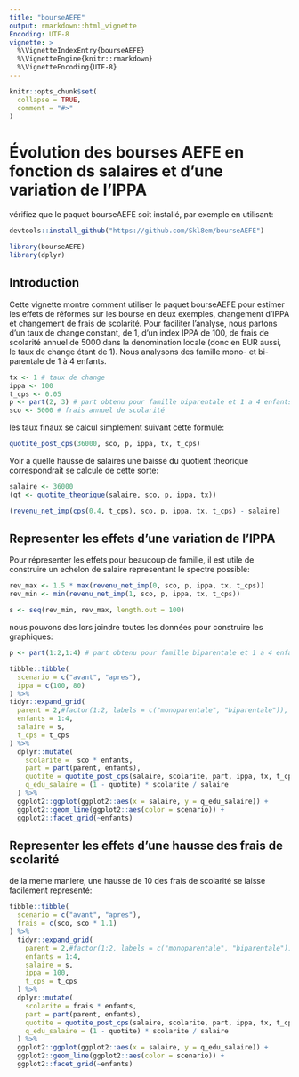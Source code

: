 ```yaml
---
title: "bourseAEFE"
output: rmarkdown::html_vignette
Encoding: UTF-8
vignette: >
  %\VignetteIndexEntry{bourseAEFE}
  %\VignetteEngine{knitr::rmarkdown}
  %\VignetteEncoding{UTF-8}
---
```


```r
knitr::opts_chunk$set(
  collapse = TRUE,
  comment = "#>"
)
```

# Évolution des bourses AEFE en fonction ds salaires et d'une variation de l'IPPA
vérifiez que le paquet bourseAEFE soit installé, par exemple en utilisant:
```r
devtools::install_github("https://github.com/Skl8em/bourseAEFE")
```


```r
library(bourseAEFE)
library(dplyr)
```


## Introduction
Cette vignette montre comment utiliser le paquet bourseAEFE pour estimer les effets de réformes sur les bourse en deux exemples, changement d'IPPA et changement de frais de scolarité.
Pour faciliter l'analyse, nous partons d'un taux de change constant, de $1$, d'un index IPPA de $100$, de frais de scolarité annuel de $5000$ dans la denomination locale (donc en EUR aussi, le taux de change étant de $1$). Nous analysons des famille mono- et bi-parentale de $1$ à $4$ enfants.

```r
tx <- 1 # taux de change
ippa <- 100
t_cps <- 0.05
p <- part(2, 3) # part obtenu pour famille biparentale et 1 a 4 enfants
sco <- 5000 # frais annuel de scolarité
```

les taux finaux se calcul simplement suivant cette formule:
```r
quotite_post_cps(36000, sco, p, ippa, tx, t_cps)
```

Voir a quelle hausse de salaires une baisse du quotient theorique correspondrait se calcule de cette sorte:
```r
salaire <- 36000
(qt <- quotite_theorique(salaire, sco, p, ippa, tx))

(revenu_net_imp(cps(0.4, t_cps), sco, p, ippa, tx, t_cps) - salaire)

```

## Representer les effets d'une variation de l'IPPA

Pour répresenter les effets pour beaucoup de famille, il est utile de construire un echelon de salaire representant le spectre possible:
```r
rev_max <- 1.5 * max(revenu_net_imp(0, sco, p, ippa, tx, t_cps))
rev_min <- min(revenu_net_imp(1, sco, p, ippa, tx, t_cps))

s <- seq(rev_min, rev_max, length.out = 100)
```

nous pouvons des lors joindre toutes les données pour construire les graphiques:
```r

p <- part(1:2,1:4) # part obtenu pour famille biparentale et 1 a 4 enfants

tibble::tibble(
  scenario = c("avant", "apres"),
  ippa = c(100, 80)
) %>%
tidyr::expand_grid(
  parent = 2,#factor(1:2, labels = c("monoparentale", "biparentale")),
  enfants = 1:4,
  salaire = s,
  t_cps = t_cps
) %>%
  dplyr::mutate(
    scolarite =  sco * enfants,
    part = part(parent, enfants),
    quotite = quotite_post_cps(salaire, scolarite, part, ippa, tx, t_cps),
    q_edu_salaire = (1 - quotite) * scolarite / salaire
  ) %>%
  ggplot2::ggplot(ggplot2::aes(x = salaire, y = q_edu_salaire)) +
  ggplot2::geom_line(ggplot2::aes(color = scenario)) +
  ggplot2::facet_grid(~enfants)

```
## Representer les effets d'une hausse des frais de scolarité


de la meme maniere, une hausse de $10%$ des frais de scolarité se laisse facilement representé:
```r
tibble::tibble(
  scenario = c("avant", "apres"),
  frais = c(sco, sco * 1.1)
) %>%
  tidyr::expand_grid(
    parent = 2,#factor(1:2, labels = c("monoparentale", "biparentale")),
    enfants = 1:4,
    salaire = s,
    ippa = 100,
    t_cps = t_cps
  ) %>%
  dplyr::mutate(
    scolarite = frais * enfants,
    part = part(parent, enfants),
    quotite = quotite_post_cps(salaire, scolarite, part, ippa, tx, t_cps),
    q_edu_salaire = (1 - quotite) * scolarite / salaire
  ) %>%
  ggplot2::ggplot(ggplot2::aes(x = salaire, y = q_edu_salaire)) +
  ggplot2::geom_line(ggplot2::aes(color = scenario)) +
  ggplot2::facet_grid(~enfants)

```
